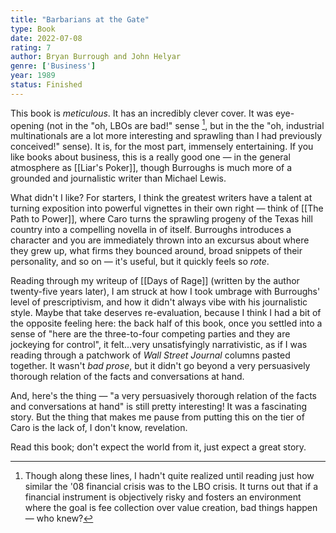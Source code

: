 ```yaml
---
title: "Barbarians at the Gate"
type: Book
date: 2022-07-08
rating: 7
author: Bryan Burrough and John Helyar
genre: ['Business']
year: 1989
status: Finished
---
```


This book is _meticulous_. It has an incredibly clever cover. It was eye-opening (not in the "oh, LBOs are bad!" sense [^1], but in the the "oh, industrial multinationals are a lot more interesting and sprawling than I had previously conceived!" sense). It is, for the most part, immensely entertaining. If you like books about business, this is a really good one — in the general atmosphere as [[Liar's Poker]], though Burroughs is much more of a grounded and journalistic writer than Michael Lewis. 

What didn't I like? For starters, I think the greatest writers have a talent at turning exposition into powerful vignettes in their own right — think of [[The Path to Power]], where Caro turns the sprawling progeny of the Texas hill country into a compelling novella in of itself. Burroughs introduces a character and you are immediately thrown into an excursus about where they grew up, what firms they bounced around, broad snippets of their personality, and so on — it's useful, but it quickly feels so _rote_.

Reading through my writeup of [[Days of Rage]] (written by the author twenty-five years later), I am struck at how I took umbrage with Burroughs' level of prescriptivism, and how it didn't always vibe with his journalistic style. Maybe that take deserves re-evaluation, because I think I had a bit of the opposite feeling here: the back half of this book, once you settled into a sense of "here are the three-to-four competing parties and they are jockeying for control", it felt...very unsatisfyingly narrativistic, as if I was reading through a patchwork of _Wall Street Journal_ columns pasted together. It wasn't _bad prose_, but it didn't go beyond a very persuasively thorough relation of the facts and conversations at hand. 

And, here's the thing — "a very persuasively thorough relation of the facts and conversations at hand" is still pretty interesting! It was a fascinating story. But the thing that makes me pause from putting this on the tier of Caro is the lack of, I don't know, revelation. 

Read this book; don't expect the world from it, just expect a great story.

[^1]: Though along these lines, I hadn't quite realized until reading just how similar the '08 financial crisis was to the LBO crisis. It turns out that if a financial instrument is objectively risky and fosters an environment where the goal is fee collection over value creation, bad things happen — who knew?
